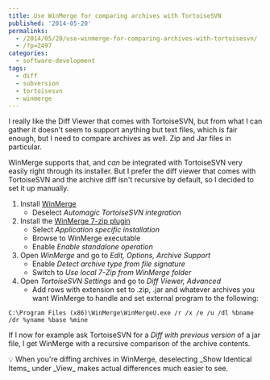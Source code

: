 ---
title: Use WinMerge for comparing archives with TortoiseSVN
published: '2014-05-20'
permalinks:
  - /2014/05/20/use-winmerge-for-comparing-archives-with-tortoisesvn/
  - /?p=2497
categories:
  - software-development
tags:
  - diff
  - subversion
  - tortoisesvn
  - winmerge
---

I really like the Diff Viewer that comes with TortoiseSVN, but from what I can gather it doesn't seem to support anything but text files, which is fair enough, but I need to compare archives as well. Zip and Jar files in particular.

WinMerge supports that, and _can_ be integrated with TortoiseSVN very easily right through its installer. But I prefer the diff viewer that comes with TortoiseSVN and the archive diff isn't recursive by default, so I decided to set it up manually.

1. Install [WinMerge](http://winmerge.org/)
   - Deselect <i>Automagic TortoiseSVN integration</i>
2. Install the [WinMerge 7-zip plugin](http://winmerge.org/downloads/plugins.php)
   - Select <i>Application specific installation</i>
   - Browse to WinMerge executable
   - Enable <i>Enable standalone operation</i>
3. Open <i>WinMerge</i> and go to <i>Edit, Options, Archive Support</i>
   - Enable <i>Detect archive type from file signature</i>
   - Switch to <i>Use local 7-Zip from WinMerge folder</i>
4. Open <i>TortoiseSVN Settings</i> and go to <i>Diff Viewer, Advanced</i>
   - Add rows with extension set to .zip, .jar and whatever archives you want WinMerge to handle and set external program to the following:

```dos
C:\Program Files (x86)\WinMerge\WinMergeU.exe /r /x /e /u /dl %bname /dr %yname %base %mine
```

If I now for example ask TortoiseSVN for a <i>Diff with previous version</i> of a jar file, I get WinMerge with a recursive comparison of the archive contents.

<Note>
  💡 When you're diffing archives in WinMerge, deselecting _Show Identical
  Items_ under _View_ makes actual differences much easier to see.
</Note>

